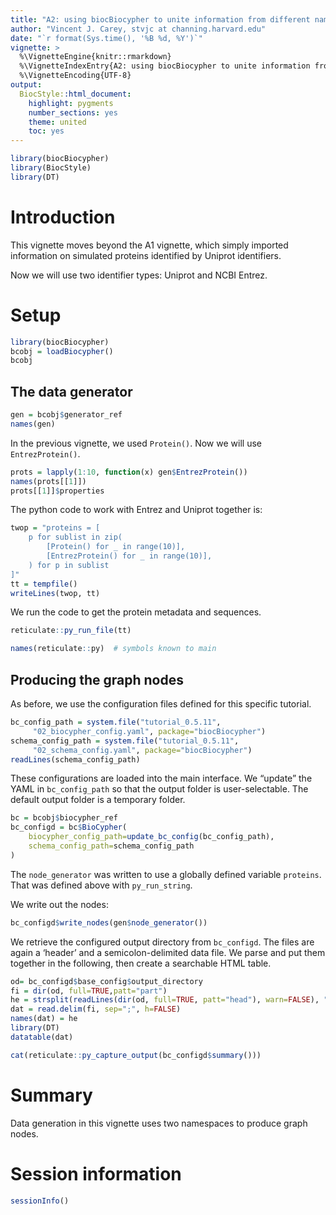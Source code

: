 ```yaml
---
title: "A2: using biocBiocypher to unite information from different namespaces"
author: "Vincent J. Carey, stvjc at channing.harvard.edu"
date: "`r format(Sys.time(), '%B %d, %Y')`"
vignette: >
  %\VignetteEngine{knitr::rmarkdown}
  %\VignetteIndexEntry{A2: using biocBiocypher to unite information from different namespaces}
  %\VignetteEncoding{UTF-8}
output:
  BiocStyle::html_document:
    highlight: pygments
    number_sections: yes
    theme: united
    toc: yes
---
```


```r
library(biocBiocypher)
library(BiocStyle)
library(DT)
```

# Introduction

This vignette moves beyond the A1 vignette, which simply imported
information on simulated proteins identified by Uniprot identifiers.

Now we will use two identifier types: Uniprot and NCBI Entrez.

# Setup


```r
library(biocBiocypher)
bcobj = loadBiocypher()
bcobj
```

## The data generator

```r
gen = bcobj$generator_ref
names(gen)
```

In the previous vignette, we used `Protein()`.
Now we will use `EntrezProtein()`.

```r
prots = lapply(1:10, function(x) gen$EntrezProtein())
names(prots[[1]])
prots[[1]]$properties
```

The python code to work with Entrez and Uniprot
together is:
```r
twop = "proteins = [
    p for sublist in zip(
        [Protein() for _ in range(10)],
        [EntrezProtein() for _ in range(10)],
    ) for p in sublist
]"
tt = tempfile()
writeLines(twop, tt)
```

We run the code to get the protein metadata and sequences.

```r
reticulate::py_run_file(tt)

names(reticulate::py)  # symbols known to main
```

## Producing the graph nodes

As before, we use
the configuration files defined for this specific tutorial.
```r
bc_config_path = system.file("tutorial_0.5.11", 
     "02_biocypher_config.yaml", package="biocBiocypher")
schema_config_path = system.file("tutorial_0.5.11", 
     "02_schema_config.yaml", package="biocBiocypher")
readLines(schema_config_path)
```

These configurations are loaded into the main
interface.  We "update" the YAML in `bc_config_path`
so that the output folder is user-selectable.
The default output folder is a temporary folder.

```r
bc = bcobj$biocypher_ref
bc_configd = bc$BioCypher(
    biocypher_config_path=update_bc_config(bc_config_path),
    schema_config_path=schema_config_path
)
```
The `node_generator` was written to use a globally defined variable `proteins`.
That was defined above with `py_run_string`.

We write out the nodes:

```r
bc_configd$write_nodes(gen$node_generator())
```

We retrieve the configured output directory from `bc_configd`.
The files are again a 'header' and a semicolon-delimited
data file.  We parse and put them together in the following,
then create a searchable HTML table.
```r
od= bc_configd$base_config$output_directory
fi = dir(od, full=TRUE,patt="part")
he = strsplit(readLines(dir(od, full=TRUE, patt="head"), warn=FALSE), ";")[[1]]
dat = read.delim(fi, sep=";", h=FALSE)
names(dat) = he
library(DT)
datatable(dat)
```



```r
cat(reticulate::py_capture_output(bc_configd$summary()))
```

# Summary

Data generation in this vignette uses two namespaces to produce
graph nodes.


# Session information

```r
sessionInfo()
```




